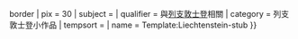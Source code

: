 {{asbox
| image     = Flag of Liechtenstein.svg{{!}}border
| pix       = 30
| subject   = 
| qualifier = 與[[列支敦士登]]相關
| category  = 列支敦士登小作品
| tempsort  =  
| name      = Template:Liechtenstein-stub
}}<noinclude>
</noinclude>
